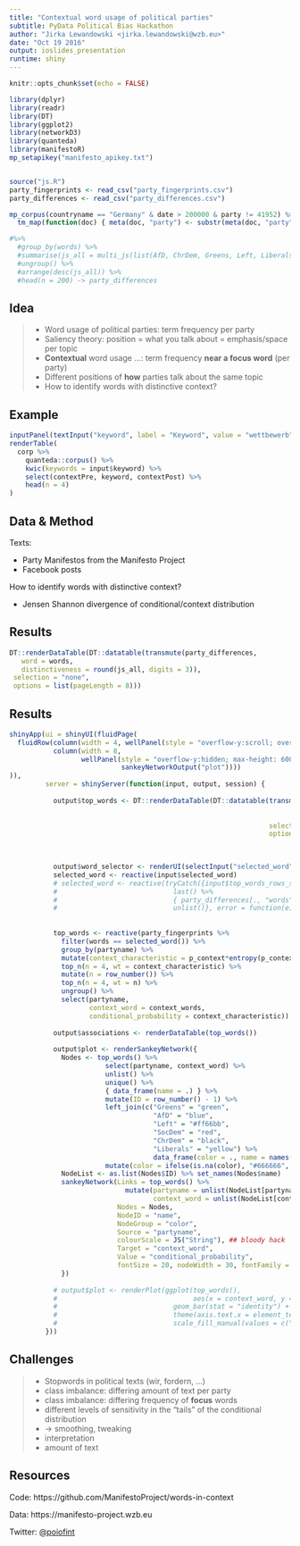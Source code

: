 ```yaml
---
title: "Contextual word usage of political parties"
subtitle: PyData Political Bias Hackathon
author: "Jirka Lewandowski <jirka.lewandowski@wzb.eu>"
date: "Oct 19 2016"
output: ioslides_presentation
runtime: shiny
---
```


```r
knitr::opts_chunk$set(echo = FALSE)
```

```r
library(dplyr)
library(readr)
library(DT)
library(ggplot2)
library(networkD3)
library(quanteda)
library(manifestoR)
mp_setapikey("manifesto_apikey.txt")


source("js.R")
party_fingerprints <- read_csv("party_fingerprints.csv")
party_differences <- read_csv("party_differences.csv")

mp_corpus(countryname == "Germany" & date > 200000 & party != 41952) %>%
  tm_map(function(doc) { meta(doc, "party") <- substr(meta(doc, "party"), 1, 4); doc }) -> corp

#%>%
  #group_by(words) %>%
  #summarise(js_all = multi_js(list(AfD, ChrDem, Greens, Left, Liberals, SocDem))) %>%
  #ungroup() %>%
  #arrange(desc(js_all)) %>%
  #head(n = 200) -> party_differences
```

## Idea

>- Word usage of political parties: term frequency per party
>- Saliency theory: position = what you talk about = emphasis/space per topic
>- **Contextual** word usage ...: term frequency **near a focus word** (per party)
>- Different positions of **how** parties talk about the same topic
>- How to identify words with distinctive context?

## Example

```r
inputPanel(textInput("keyword", label = "Keyword", value = "wettbewerb"))
renderTable(
  corp %>%
    quanteda::corpus() %>%
    kwic(keywords = input$keyword) %>%
    select(contextPre, keyword, contextPost) %>%
    head(n = 4)
)
```

## Data & Method

Texts:

- Party Manifestos from the Manifesto Project
- Facebook posts

How to identify words with distinctive context?

- Jensen Shannon divergence of conditional/context distribution

## Results

```r
DT::renderDataTable(DT::datatable(transmute(party_differences,
   word = words,
   distinctiveness = round(js_all, digits = 3)),
 selection = "none",
 options = list(pageLength = 8)))
```

## Results

```r
shinyApp(ui = shinyUI(fluidPage(
  fluidRow(column(width = 4, wellPanel(style = "overflow-y:scroll; overflow-x:hidden; max-height: 600px", uiOutput("word_selector"))),
           column(width = 8,
                  wellPanel(style = "overflow-y:hidden; max-height: 600px",
                            sankeyNetworkOutput("plot"))))
)),
         server = shinyServer(function(input, output, session) {
           
           output$top_words <- DT::renderDataTable(DT::datatable(transmute(party_differences,
                                                                           word = words),
                                                                           # distinctiveness = round(js_all, digits = 3)),
                                                                 selection = "single",
                                                                 options = list(lengthChange = FALSE,
                                                                                searching = FALSE,
                                                                                pageLength = 1000)))

           output$word_selector <- renderUI(selectInput("selected_word", label = "select word", choices = party_differences %>% select(words) %>% set_names(NULL) %>% unlist(), selectize = FALSE, multiple = FALSE, size = 20))
           selected_word <- reactive(input$selected_word)
           # selected_word <- reactive(tryCatch({input$top_words_rows_selected %>%
           #                             last() %>%
           #                             { party_differences[., "words"] } %>%
           #                             unlist()}, error = function(e) { stop("No word selected")}))
           
           
           top_words <- reactive(party_fingerprints %>%
             filter(words == selected_word()) %>%
             group_by(partyname) %>%
             mutate(context_characteristic = p_context*entropy(p_context)) %>%
             top_n(n = 4, wt = context_characteristic) %>%
             mutate(n = row_number()) %>%
             top_n(n = 4, wt = n) %>%
             ungroup() %>%
             select(partyname,
                    context_word = context_words,
                    conditional_probability = context_characteristic))
           
           output$associations <- renderDataTable(top_words())
           
           output$plot <- renderSankeyNetwork({
             Nodes <- top_words() %>%
                        select(partyname, context_word) %>%
                        unlist() %>%
                        unique() %>%
                        { data_frame(name = .) } %>%
                        mutate(ID = row_number() - 1) %>%
                        left_join(c("Greens" = "green",
                                    "AfD" = "blue",
                                    "Left" = "#ff66bb",
                                    "SocDem" = "red",
                                    "ChrDem" = "black",
                                    "Liberals" = "yellow") %>%
                                    data_frame(color = ., name = names(.))) %>%
                        mutate(color = ifelse(is.na(color), "#666666", color))
             NodeList <- as.list(Nodes$ID) %>% set_names(Nodes$name)
             sankeyNetwork(Links = top_words() %>%
                             mutate(partyname = unlist(NodeList[partyname]),
                                    context_word = unlist(NodeList[context_word])),
                           Nodes = Nodes,
                           NodeID = "name",
                           NodeGroup = "color",
                           Source = "partyname",
                           colourScale = JS("String"), ## bloody hack
                           Target = "context_word",
                           Value = "conditional_probability",
                           fontSize = 20, nodeWidth = 30, fontFamily = "sans-serif")
             })
           
           # output$plot <- renderPlot(ggplot(top_words(),
           #                                  aes(x = context_word, y = conditional_probability, fill = partyname)) + 
           #                             geom_bar(stat = "identity") + 
           #                             theme(axis.text.x = element_text(angle = 90, hjust = 1)) +
           #                             scale_fill_manual(values = c("Greens" = "green", "AfD" = "blue", "Left" = "#ff66bb", "SocDem" = "red", "ChrDem" = "black", "Liberals" = "yellow")))
         }))
```

## Challenges

>- Stopwords in political texts (wir, fordern, ...)
>- class imbalance: differing amount of text per party
>- class imbalance: differing frequency of **focus** words
>- different levels of sensitivity in the "tails" of the conditional distribution
>- -> smoothing, tweaking
>- interpretation
>- amount of text

## Resources

Code: https://github.com/ManifestoProject/words-in-context

Data: https://manifesto-project.wzb.eu

Twitter: [&#64;poiofint](https://twitter.com/poiofint)

